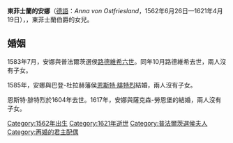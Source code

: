 {{Unreferenced|time=2021-01-30T05:43:08+00:00}}
{{Infobox noble
| name         = 東菲士蘭的安娜
| image        = Anna-ostfriesland.jpg
| image_size   = 180px
| succession   = 普法爾茨選侯夫人
| reign        = 1583年 — 1583年
| birth_date   = {{birth date|1562|6|26|df=y}}
| birth_place  = [[奧里希|奧里希]]
| death_date   = {{Death date and age|1621|4|19|1562|6|26|df=y}}
| death_place  = [[因德日赫城堡|因德日赫城堡]]
| burial_place = [[圣灵堂_(海德堡)|海德堡聖靈堂]]
| noble family = [[瑟科錫納家族|瑟科錫納家族]]
| father       = [[埃德扎德二世|埃德扎德二世]]
| mother       = [[卡塔里娜·瓦薩|卡塔里娜·瓦薩]]
}}

'''東菲士蘭的安娜'''（[[德語|德語]]：''Anna von Ostfriesland''，1562年6月26日—1621年4月19日），{{le|普法爾茨選侯夫人|Electress of the Palatinate}}，東菲士蘭伯爵{{le|埃德扎德二世|Edzard II, Count of East Frisia}}的女兒。

== 婚姻 ==
1583年7月，安娜與普法爾茨選侯[[路德維希六世_(普法爾茨)|路德維希六世]]。同年10月路德維希去世，兩人沒有子女。

1585年，安娜與巴登-杜拉赫藩侯[[恩斯特·腓特烈_(巴登-杜拉赫)|恩斯特·腓特烈]]結婚，兩人沒有子女。

[[Category:1562年出生|Category:1562年出生]]
[[Category:1621年逝世|Category:1621年逝世]]
[[Category:普法爾茨選侯夫人|Category:普法爾茨選侯夫人]]
[[Category:再婚的君主配偶|Category:再婚的君主配偶]]

恩斯特·腓特烈於1604年去世。1617年，安娜與薩克森-勞恩堡的{{le|尤利烏斯·海因里希 (薩克森-勞恩堡)|Julius Henry, Duke of Saxe-Lauenburg|尤利烏斯·海因里希}}結婚，兩人沒有子女。